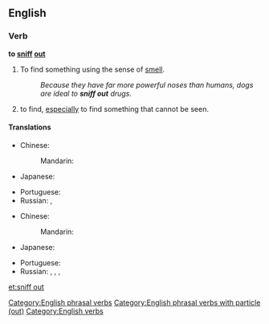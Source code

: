 ==English==

===Verb===
'''to [[sniff]] [[out]]'''

# To find something using the sense of [[smell]].
#: ''Because they have far more powerful noses than humans, dogs are ideal to '''sniff out''' drugs.''
# {{idiomatic}} to find, [[especially]] to find something that cannot be seen.

====Translations====
{{trans-top|find something using smell}}
* Chinese:
*: Mandarin: {{t|zh|嗅出|tr=xiùchū|sc=Hani}}
* Japanese: {{t|ja|嗅ぎ付ける|tr=かぎつける, kagitsukeru|sc=Jpan}}
{{trans-mid}}
* Portuguese: {{t-|pt|farejar}}
* Russian: {{t|ru|вынюхивать|tr=vynjúxivat'|sc=Cyrl}} {{impf}}, {{t|ru|вынюхать|tr=výnjuxat'|sc=Cyrl}} {{pf}}
{{trans-bottom}}

{{trans-top|find}}
* Chinese:
*: Mandarin: {{t|zh|找出|tr=zhǎochū|sc=Hani}}
* Japanese: {{t|ja|嗅ぎ付ける|tr=かぎつける, kagitsukeru|sc=Jpan}}
{{trans-mid}}
* Portuguese: {{t-|pt|farejar}}
* Russian: {{t|ru|вынюхивать|tr=vynjúxivat'|sc=Cyrl}} {{impf}}, {{t|ru|вынюхать|tr=výnjuxat'|sc=Cyrl}} {{pf}}, {{t|ru|разнюхивать|tr=raznjúxivat'|sc=Cyrl}} {{impf}}, {{t|ru|разнюхать|tr=raznjúxat'|sc=Cyrl}} {{pf}}
{{trans-bottom}}

[[Category:English phrasal verbs]]
[[Category:English phrasal verbs with particle (out)]]
[[Category:English verbs]]

[[et:sniff out]]
